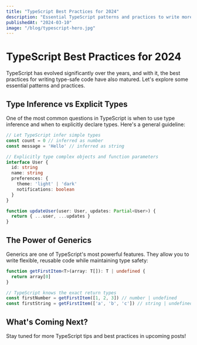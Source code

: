 ---
title: "TypeScript Best Practices for 2024"
description: "Essential TypeScript patterns and practices to write more maintainable and type-safe code in your projects."
publishedAt: "2024-03-10"
image: "/blog/typescript-hero.jpg"
---

# TypeScript Best Practices for 2024

TypeScript has evolved significantly over the years, and with it, the best practices for writing type-safe code have also matured. Let's explore some essential patterns and practices.

## Type Inference vs Explicit Types

One of the most common questions in TypeScript is when to use type inference and when to explicitly declare types. Here's a general guideline:

```typescript
// Let TypeScript infer simple types
const count = 0 // inferred as number
const message = 'Hello' // inferred as string

// Explicitly type complex objects and function parameters
interface User {
  id: string
  name: string
  preferences: {
    theme: 'light' | 'dark'
    notifications: boolean
  }
}

function updateUser(user: User, updates: Partial<User>) {
  return { ...user, ...updates }
}
```

## The Power of Generics

Generics are one of TypeScript's most powerful features. They allow you to write flexible, reusable code while maintaining type safety:

```typescript
function getFirstItem<T>(array: T[]): T | undefined {
  return array[0]
}

// TypeScript knows the exact return types
const firstNumber = getFirstItem([1, 2, 3]) // number | undefined
const firstString = getFirstItem(['a', 'b', 'c']) // string | undefined
```

## What's Coming Next?

Stay tuned for more TypeScript tips and best practices in upcoming posts!